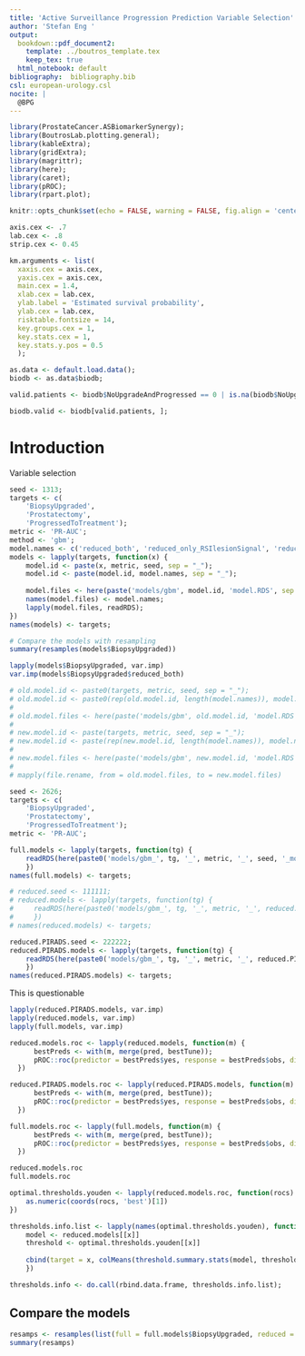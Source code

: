 ```yaml
---
title: 'Active Surveillance Progression Prediction Variable Selection'
author: 'Stefan Eng '
output:
  bookdown::pdf_document2:
    template: ../boutros_template.tex
    keep_tex: true
  html_notebook: default
bibliography:  bibliography.bib
csl: european-urology.csl
nocite: |
  @BPG
---
```


```r
library(ProstateCancer.ASBiomarkerSynergy);
library(BoutrosLab.plotting.general);
library(kableExtra);
library(gridExtra);
library(magrittr);
library(here);
library(caret);
library(pROC);
library(rpart.plot);

knitr::opts_chunk$set(echo = FALSE, warning = FALSE, fig.align = 'center', out.width = '60%', fig.pos = 'H');

axis.cex <- .7
lab.cex <- .8
strip.cex <- 0.45

km.arguments <- list(
  xaxis.cex = axis.cex,
  yaxis.cex = axis.cex,
  main.cex = 1.4,
  xlab.cex = lab.cex,
  ylab.label = 'Estimated survival probability',
  ylab.cex = lab.cex,
  risktable.fontsize = 14,
  key.groups.cex = 1,
  key.stats.cex = 1,
  key.stats.y.pos = 0.5
  );

as.data <- default.load.data();
biodb <- as.data$biodb;

valid.patients <- biodb$NoUpgradeAndProgressed == 0 | is.na(biodb$NoUpgradeAndProgressed);

biodb.valid <- biodb[valid.patients, ];
```

# Introduction
Variable selection

```r
seed <- 1313;
targets <- c(
    'BiopsyUpgraded',
    'Prostatectomy',
    'ProgressedToTreatment');
metric <- 'PR-AUC';
method <- 'gbm';
model.names <- c('reduced_both', 'reduced_only_RSIlesionSignal', 'reduced_only_RSIlesionPIRADS');
models <- lapply(targets, function(x) {
    model.id <- paste(x, metric, seed, sep = "_");
    model.id <- paste(model.id, model.names, sep = "_");
  
    model.files <- here(paste('models/gbm', model.id, 'model.RDS', sep = "_"));  
    names(model.files) <- model.names;
    lapply(model.files, readRDS);
})
names(models) <- targets;

# Compare the models with resampling
summary(resamples(models$BiopsyUpgraded))

lapply(models$BiopsyUpgraded, var.imp)
var.imp(models$BiopsyUpgraded$reduced_both)

# old.model.id <- paste0(targets, metric, seed, sep = "_");
# old.model.id <- paste0(rep(old.model.id, length(model.names)), model.names, sep = "_");
#   
# old.model.files <- here(paste('models/gbm', old.model.id, 'model.RDS', sep = "_")); 
# 
# new.model.id <- paste(targets, metric, seed, sep = "_");
# new.model.id <- paste(rep(new.model.id, length(model.names)), model.names, sep = "_");
#   
# new.model.files <- here(paste('models/gbm', new.model.id, 'model.RDS', sep = "_"));
# 
# mapply(file.rename, from = old.model.files, to = new.model.files)
```

```r
seed <- 2626;
targets <- c(
    'BiopsyUpgraded',
    'Prostatectomy',
    'ProgressedToTreatment');
metric <- 'PR-AUC';

full.models <- lapply(targets, function(tg) {
    readRDS(here(paste0('models/gbm_', tg, '_', metric, '_', seed, '_model.RDS')))
    })
names(full.models) <- targets;

# reduced.seed <- 111111;
# reduced.models <- lapply(targets, function(tg) {
#     readRDS(here(paste0('models/gbm_', tg, '_', metric, '_', reduced.seed, '_model.RDS')))
#     })
# names(reduced.models) <- targets;

reduced.PIRADS.seed <- 222222;
reduced.PIRADS.models <- lapply(targets, function(tg) {
    readRDS(here(paste0('models/gbm_', tg, '_', metric, '_', reduced.PIRADS.seed, '_model.RDS')))
    })
names(reduced.PIRADS.models) <- targets;
```

This is questionable
```r
lapply(reduced.PIRADS.models, var.imp)
lapply(reduced.models, var.imp)
lapply(full.models, var.imp)
```

```r
reduced.models.roc <- lapply(reduced.models, function(m) {
      bestPreds <- with(m, merge(pred, bestTune));
      pROC::roc(predictor = bestPreds$yes, response = bestPreds$obs, direction = '<', levels = c('no', 'yes'));
  })

reduced.PIRADS.models.roc <- lapply(reduced.PIRADS.models, function(m) {
      bestPreds <- with(m, merge(pred, bestTune));
      pROC::roc(predictor = bestPreds$yes, response = bestPreds$obs, direction = '<', levels = c('no', 'yes'));
  })

full.models.roc <- lapply(full.models, function(m) {
      bestPreds <- with(m, merge(pred, bestTune));
      pROC::roc(predictor = bestPreds$yes, response = bestPreds$obs, direction = '<', levels = c('no', 'yes'));
  })

reduced.models.roc
full.models.roc

optimal.thresholds.youden <- lapply(reduced.models.roc, function(rocs) {
    as.numeric(coords(rocs, 'best')[1])
})

thresholds.info.list <- lapply(names(optimal.thresholds.youden), function(x) {
    model <- reduced.models[[x]]
    threshold <- optimal.thresholds.youden[[x]]
    
    cbind(target = x, colMeans(threshold.summary.stats(model, threshold), na.rm = TRUE))
    })

thresholds.info <- do.call(rbind.data.frame, thresholds.info.list);
```


## Compare the models
```r
resamps <- resamples(list(full = full.models$BiopsyUpgraded, reduced = reduced.PIRADS.models$BiopsyUpgraded))
summary(resamps)
```

